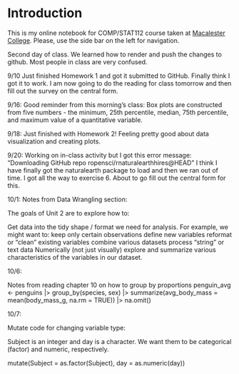 # Introduction {.unnumbered}

This is my online notebook for COMP/STAT112 course taken at [Macalester College](https://www.macalester.edu/).  Please, use the side bar on the left for navigation.

Second day of class. We learned how to render and push the changes to github. Most people in class are very confused. 

9/10
Just finished Homework 1 and got it submitted to GitHub. Finally think I got it to work. I am now going to do the reading for class tomorrow and then fill out the survey on the central form. 

9/16:
Good reminder from this morning's class: Box plots are constructed from five numbers - the minimum, 25th percentile, median, 75th percentile, and maximum value of a quantitative variable.

9/18:
Just finished with Homework 2! Feeling pretty good about data visualization and creating plots. 

9/20:
Working on in-class activity but I got this error message: "Downloading GitHub repo ropensci/rnaturalearthhires@HEAD" I think I have finally got the naturalearth package to load and then we ran out of time. I got all the way to exercise 6. About to go fill out the central form for this. 

10/1:
Notes from Data Wrangling section:

The goals of Unit 2 are to explore how to:

Get data into the tidy shape / format we need for analysis. For example, we might want to:
keep only certain observations
define new variables
reformat or “clean” existing variables
combine various datasets
process “string” or text data
Numerically (not just visually) explore and summarize various characteristics of the variables in our dataset.


10/6:

Notes from reading chapter 10 on how to group by proportions
penguin_avg <- penguins |> 
  group_by(species, sex) |> 
  summarize(avg_body_mass = mean(body_mass_g, na.rm = TRUE)) |> 
  na.omit()

10/7:

Mutate code for changing variable type:

Subject is an integer and day is a character. We want them to be categorical (factor) and numeric, respectively.

mutate(Subject = as.factor(Subject), day = as.numeric(day))

